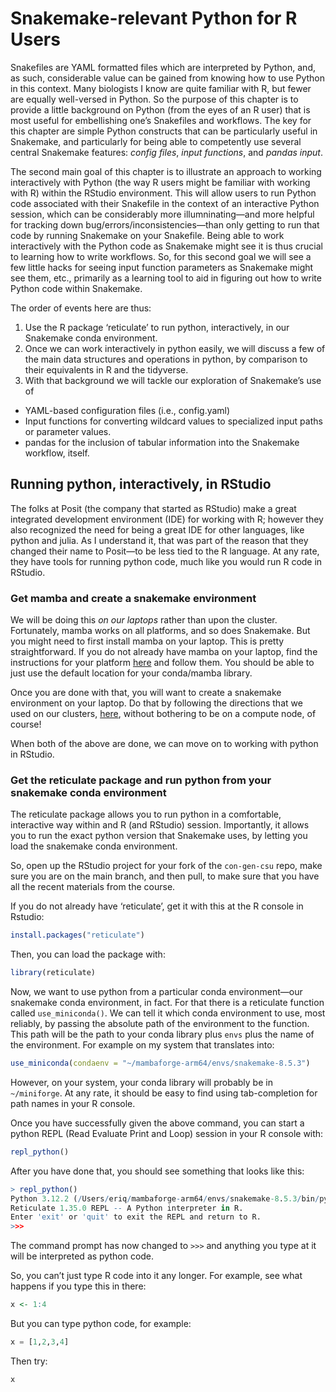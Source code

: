 # Snakemake-relevant Python for R Users

Snakefiles are YAML formatted files which are interpreted by Python, and,
as such, considerable value can be gained from knowing how to use Python
in this context.  Many biologists I know are quite familiar with R, but
fewer are equally well-versed in Python. So the purpose of this chapter
is to provide a little background on Python (from the eyes of an R user)
that is most useful for embellishing one's Snakefiles and workflows.  The key
for this chapter are simple Python constructs that can be particularly useful
in Snakemake, and particularly for being able to competently use several central
Snakemake features: _config files_, _input functions_, and _pandas input_.

The second main goal of this chapter is to illustrate an approach to working
interactively with Python (the way R users might be familiar with working with
R) within the RStudio environment.  This will allow users to run Python code
associated with their Snakefile in the context of an interactive Python session,
which can be considerably more illumninating---and more helpful for tracking down
bug/errors/inconsistencies---than only getting to run that code by running
Snakemake on your Snakefile.  Being able to work interactively with the Python code
as Snakemake might see it is thus crucial to learning how to write workflows.
So, for this second goal we will see a few little hacks for seeing input function
parameters as Snakemake might see them, etc., primarily as a learning tool to aid
in figuring out how to write Python code within Snakemake.  

The order of events here are thus:

1. Use the R package 'reticulate' to run python, interactively, in our
Snakemake conda environment.
2. Once we can work interactively in python easily, we will discuss a few of the 
main data structures and operations in python, by comparison to their equivalents
in R and the tidyverse.
3. With that background we will tackle our exploration of Snakemake's use of
  - YAML-based configuration files (i.e., config.yaml)
  - Input functions for converting wildcard values to specialized input paths or
    parameter values.
  - pandas for the inclusion of tabular information into the Snakemake workflow,
    itself.


## Running python, interactively, in RStudio

The folks at Posit (the company that started as RStudio) make a great integrated
development environment (IDE) for working with R; however they also recognized the
need for being a great IDE for other languages, like python and julia.  As I understand
it, that was part of the reason that they changed their name to Posit---to be less
tied to the R language.  At any rate, they have tools for running python code, much
like you would run R code in RStudio. 

### Get mamba and create a snakemake environment

We will be doing this _on our laptops_ rather than upon the cluster.  Fortunately,
mamba works on all platforms, and so does Snakemake.  But you might need to first install
mamba on your laptop.  This is pretty straightforward.  If you do not already have
mamba on your laptop, find the instructions for your platform [here](https://github.com/conda-forge/miniforge?tab=readme-ov-file#install) and follow
them.  You should be able to just use the default location for your conda/mamba library.

Once you are done with that, you will want to create a snakemake environment on your
laptop.  Do that by following the directions that we used on our clusters,
[here](https://eriqande.github.io/con-gen-csu/snake-slides.html#/setting-up-our-workspaces),
without bothering to be on a compute node, of course!

When both of the above are done, we can move on to working with python in RStudio.

### Get the reticulate package and run python from your snakemake conda environment

The reticulate package allows you to run python in a comfortable, interactive way
within and R (and RStudio) session.  Importantly, it allows you to run the exact
python version that Snakemake uses, by letting you load the snakemake conda environment.

So, open up the RStudio project for your fork of the `con-gen-csu` repo, make sure
you are on the main branch, and then pull, to make sure that you have all the recent
materials from the course.


If you do not already have 'reticulate', get it with this at the R console
in Rstudio:
```r
install.packages("reticulate")
```

Then, you can load the package with:
```r
library(reticulate)
```

Now, we want to use python from a particular conda environment---our
snakemake conda environment, in fact.  For that there is a reticulate
function called `use_miniconda()`.  We can tell it which conda
environment to use, most reliably, by passing the absolute path of the
environment to the function.  This path will be the path to your conda library
plus `envs` plus the name of the environment.  For example on my system that
translates into:
```r
use_miniconda(condaenv = "~/mambaforge-arm64/envs/snakemake-8.5.3")
```
However, on your system, your conda library will probably be in `~/miniforge`.
At any rate, it should be easy to find using tab-completion for path names
in your R console.

Once you have successfully given the above command, you can start a python
REPL (Read Evaluate Print and Loop) session in your R console with:
```r
repl_python()
```
After you have done that, you should see something that looks like this:
```r
> repl_python()
Python 3.12.2 (/Users/eriq/mambaforge-arm64/envs/snakemake-8.5.3/bin/python)
Reticulate 1.35.0 REPL -- A Python interpreter in R.
Enter 'exit' or 'quit' to exit the REPL and return to R.
>>> 
```
The command prompt has now changed to `>>>` and anything you type at it will
be interpreted as python code.

So, you can't just type R code into it any longer.  For example, see what happens
if you type this in there:
```r
x <- 1:4
```
But you can type python code, for example:
```python
x = [1,2,3,4]
```
Then try:
```python
x
```
